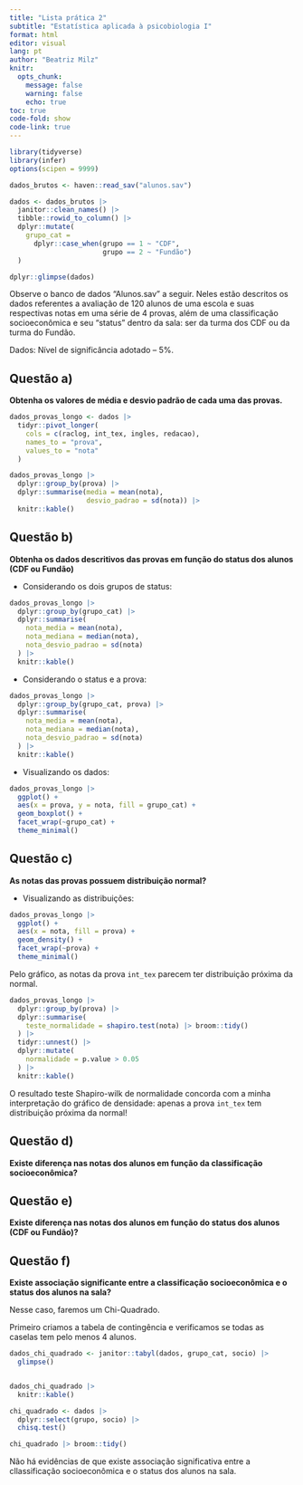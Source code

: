 ```yaml
---
title: "Lista prática 2"
subtitle: "Estatística aplicada à psicobiologia I"
format: html
editor: visual
lang: pt
author: "Beatriz Milz"
knitr:
  opts_chunk: 
    message: false
    warning: false
    echo: true
toc: true
code-fold: show
code-link: true
---
```


```r
library(tidyverse)
library(infer)
options(scipen = 9999)
```

```r
dados_brutos <- haven::read_sav("alunos.sav") 
```


```r
dados <- dados_brutos |> 
  janitor::clean_names() |> 
  tibble::rowid_to_column() |> 
  dplyr::mutate(
    grupo_cat = 
      dplyr::case_when(grupo == 1 ~ "CDF",
                       grupo == 2 ~ "Fundão")
  )
```



```r
dplyr::glimpse(dados)
```


Observe o banco de dados “Alunos.sav” a seguir. Neles estão descritos os dados referentes a avaliação de 120 alunos de uma escola e suas respectivas notas em uma série de 4 provas, além de uma classificação socioeconômica e seu “status” dentro da sala: ser da turma dos CDF ou da turma do Fundão.


Dados: Nível de significância adotado – 5%.

## Questão a)

**Obtenha os valores de média e desvio padrão de cada uma das provas.**

```r
dados_provas_longo <- dados |> 
  tidyr::pivot_longer(
    cols = c(raclog, int_tex, ingles, redacao),
    names_to = "prova",
    values_to = "nota"
  )
```


```r
dados_provas_longo |>
  dplyr::group_by(prova) |>
  dplyr::summarise(media = mean(nota),
                   desvio_padrao = sd(nota)) |>
  knitr::kable()
```




## Questão b)

**Obtenha os dados descritivos das provas em função do status dos alunos (CDF ou Fundão)**


- Considerando os dois grupos de status:

```r
dados_provas_longo |> 
  dplyr::group_by(grupo_cat) |> 
  dplyr::summarise(
    nota_media = mean(nota),
    nota_mediana = median(nota),
    nota_desvio_padrao = sd(nota)
  ) |> 
  knitr::kable()
```
- Considerando o status e a prova:
```r
dados_provas_longo |> 
  dplyr::group_by(grupo_cat, prova) |> 
  dplyr::summarise(
    nota_media = mean(nota),
    nota_mediana = median(nota),
    nota_desvio_padrao = sd(nota)
  ) |> 
  knitr::kable()
```

- Visualizando os dados:

```r
dados_provas_longo |> 
  ggplot() +
  aes(x = prova, y = nota, fill = grupo_cat) +
  geom_boxplot() + 
  facet_wrap(~grupo_cat) + 
  theme_minimal()
```


## Questão c)

**As notas das provas possuem distribuição normal?**

- Visualizando as distribuições:

```r
dados_provas_longo |> 
  ggplot() +
  aes(x = nota, fill = prova) +
  geom_density() + 
  facet_wrap(~prova) + 
  theme_minimal()
```

Pelo gráfico, as notas da prova `int_tex` parecem ter distribuição próxima da normal.

```r
dados_provas_longo |> 
  dplyr::group_by(prova) |> 
  dplyr::summarise(
    teste_normalidade = shapiro.test(nota) |> broom::tidy()
  ) |> 
  tidyr::unnest() |> 
  dplyr::mutate(
    normalidade = p.value > 0.05
  ) |> 
  knitr::kable()
```


O resultado teste Shapiro-wilk de normalidade concorda com a minha interpretação do gráfico de densidade: apenas a prova `int_tex` tem distribuição próxima da normal!


## Questão d)

**Existe diferença nas notas dos alunos em função da classificação socioeconômica?**

## Questão e)

**Existe diferença nas notas dos alunos em função do status dos alunos (CDF ou Fundão)?**


## Questão f)

**Existe associação significante entre a classificação socioeconômica e o status dos alunos na sala?**

Nesse caso, faremos um Chi-Quadrado.

Primeiro criamos a tabela de contingência e verificamos se todas as caselas tem pelo menos 4 alunos.

```r
dados_chi_quadrado <- janitor::tabyl(dados, grupo_cat, socio) |> 
  glimpse()


dados_chi_quadrado |> 
  knitr::kable()
```

```r
chi_quadrado <- dados |>
  dplyr::select(grupo, socio) |>
  chisq.test()

chi_quadrado |> broom::tidy()
```

Não há evidências de que existe associação significativa entre a cllassificação socioeconômica e o status dos alunos na sala.